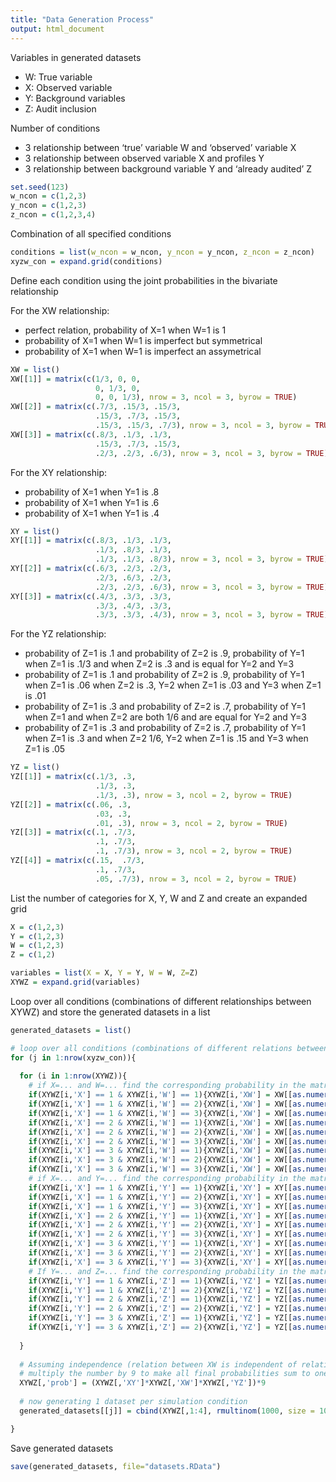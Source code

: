 ```yaml
---
title: "Data Generation Process"
output: html_document
---
```


Variables in generated datasets

* W: True variable
* X: Observed variable
* Y: Background variables
* Z: Audit inclusion

Number of conditions

* 3 relationship between 'true' variable W and 'observed' variable X
* 3 relationship between observed variable X and profiles Y
* 3 relationship between background variable Y and 'already audited' Z 


```r
set.seed(123)
w_ncon = c(1,2,3)
y_ncon = c(1,2,3)
z_ncon = c(1,2,3,4)
```

Combination of all specified conditions
```r
conditions = list(w_ncon = w_ncon, y_ncon = y_ncon, z_ncon = z_ncon)
xyzw_con = expand.grid(conditions)
```

Define each condition using the joint probabilities in the bivariate relationship

For the XW relationship: 

* perfect relation, probability of X=1 when W=1 is 1
* probability of X=1 when W=1 is imperfect but symmetrical
* probability of X=1 when W=1 is imperfect an assymetrical

```r
XW = list()
XW[[1]] = matrix(c(1/3, 0, 0, 
                   0, 1/3, 0,
                   0, 0, 1/3), nrow = 3, ncol = 3, byrow = TRUE)
XW[[2]] = matrix(c(.7/3, .15/3, .15/3, 
                   .15/3, .7/3, .15/3,
                   .15/3, .15/3, .7/3), nrow = 3, ncol = 3, byrow = TRUE)
XW[[3]] = matrix(c(.8/3, .1/3, .1/3, 
                   .15/3, .7/3, .15/3,
                   .2/3, .2/3, .6/3), nrow = 3, ncol = 3, byrow = TRUE)
``` 

For the XY relationship:

* probability of X=1 when Y=1 is .8
* probability of X=1 when Y=1 is .6
* probability of X=1 when Y=1 is .4

```r
XY = list()
XY[[1]] = matrix(c(.8/3, .1/3, .1/3, 
                   .1/3, .8/3, .1/3,
                   .1/3, .1/3, .8/3), nrow = 3, ncol = 3, byrow = TRUE)
XY[[2]] = matrix(c(.6/3, .2/3, .2/3, 
                   .2/3, .6/3, .2/3,
                   .2/3, .2/3, .6/3), nrow = 3, ncol = 3, byrow = TRUE)
XY[[3]] = matrix(c(.4/3, .3/3, .3/3, 
                   .3/3, .4/3, .3/3,
                   .3/3, .3/3, .4/3), nrow = 3, ncol = 3, byrow = TRUE)
```

For the YZ relationship:

* probability of Z=1 is .1 and probability of Z=2 is .9, probability of Y=1 when Z=1 is .1/3 and when Z=2 is .3 and is equal for Y=2 and Y=3
* probability of Z=1 is .1 and probability of Z=2 is .9, probability of Y=1 when Z=1 is .06 when Z=2 is .3, Y=2 when Z=1 is .03 and Y=3 when Z=1 is .01
* probability of Z=1 is .3 and probability of Z=2 is .7, probability of Y=1 when Z=1 and when Z=2 are both 1/6 and are equal for Y=2 and Y=3
* probability of Z=1 is .3 and probability of Z=2 is .7, probability of Y=1 when Z=1 is .3 and when Z=2 1/6, Y=2 when Z=1 is .15 and Y=3 when Z=1 is .05

```r
YZ = list()
YZ[[1]] = matrix(c(.1/3, .3, 
                   .1/3, .3,
                   .1/3, .3), nrow = 3, ncol = 2, byrow = TRUE)
YZ[[2]] = matrix(c(.06, .3, 
                   .03, .3,
                   .01, .3), nrow = 3, ncol = 2, byrow = TRUE)
YZ[[3]] = matrix(c(.1, .7/3, 
                   .1, .7/3,
                   .1, .7/3), nrow = 3, ncol = 2, byrow = TRUE)
YZ[[4]] = matrix(c(.15,  .7/3, 
                   .1, .7/3,
                   .05, .7/3), nrow = 3, ncol = 2, byrow = TRUE)
```

List the number of categories for X, Y, W and Z and create an expanded grid

```r
X = c(1,2,3)
Y = c(1,2,3)
W = c(1,2,3)
Z = c(1,2)

variables = list(X = X, Y = Y, W = W, Z=Z)
XYWZ = expand.grid(variables)
```

Loop over all conditions (combinations of different relationships between XYWZ) and store the generated datasets in a list

```r
generated_datasets = list()

# loop over all conditions (combinations of different relations between X Y W Z )
for (j in 1:nrow(xyzw_con)){
  
  for (i in 1:nrow(XYWZ)){
    # if X=... and W=... find the corresponding probability in the matrix XW
    if(XYWZ[i,'X'] == 1 & XYWZ[i,'W'] == 1){XYWZ[i,'XW'] = XW[[as.numeric(paste0(xyzw_con[j,1]))]][1,1]}
    if(XYWZ[i,'X'] == 1 & XYWZ[i,'W'] == 2){XYWZ[i,'XW'] = XW[[as.numeric(paste0(xyzw_con[j,1]))]][1,2]}
    if(XYWZ[i,'X'] == 1 & XYWZ[i,'W'] == 3){XYWZ[i,'XW'] = XW[[as.numeric(paste0(xyzw_con[j,1]))]][1,3]}
    if(XYWZ[i,'X'] == 2 & XYWZ[i,'W'] == 1){XYWZ[i,'XW'] = XW[[as.numeric(paste0(xyzw_con[j,1]))]][2,1]}
    if(XYWZ[i,'X'] == 2 & XYWZ[i,'W'] == 2){XYWZ[i,'XW'] = XW[[as.numeric(paste0(xyzw_con[j,1]))]][2,2]}
    if(XYWZ[i,'X'] == 2 & XYWZ[i,'W'] == 3){XYWZ[i,'XW'] = XW[[as.numeric(paste0(xyzw_con[j,1]))]][2,3]}
    if(XYWZ[i,'X'] == 3 & XYWZ[i,'W'] == 1){XYWZ[i,'XW'] = XW[[as.numeric(paste0(xyzw_con[j,1]))]][3,1]}
    if(XYWZ[i,'X'] == 3 & XYWZ[i,'W'] == 2){XYWZ[i,'XW'] = XW[[as.numeric(paste0(xyzw_con[j,1]))]][3,2]}
    if(XYWZ[i,'X'] == 3 & XYWZ[i,'W'] == 3){XYWZ[i,'XW'] = XW[[as.numeric(paste0(xyzw_con[j,1]))]][3,3]}
    # if X=... and Y=... find the corresponding probability in the matrix XY
    if(XYWZ[i,'X'] == 1 & XYWZ[i,'Y'] == 1){XYWZ[i,'XY'] = XY[[as.numeric(paste0(xyzw_con[j,2]))]][1,1]}
    if(XYWZ[i,'X'] == 1 & XYWZ[i,'Y'] == 2){XYWZ[i,'XY'] = XY[[as.numeric(paste0(xyzw_con[j,2]))]][1,2]}
    if(XYWZ[i,'X'] == 1 & XYWZ[i,'Y'] == 3){XYWZ[i,'XY'] = XY[[as.numeric(paste0(xyzw_con[j,2]))]][1,3]}
    if(XYWZ[i,'X'] == 2 & XYWZ[i,'Y'] == 1){XYWZ[i,'XY'] = XY[[as.numeric(paste0(xyzw_con[j,2]))]][2,1]}
    if(XYWZ[i,'X'] == 2 & XYWZ[i,'Y'] == 2){XYWZ[i,'XY'] = XY[[as.numeric(paste0(xyzw_con[j,2]))]][2,2]}
    if(XYWZ[i,'X'] == 2 & XYWZ[i,'Y'] == 3){XYWZ[i,'XY'] = XY[[as.numeric(paste0(xyzw_con[j,2]))]][2,3]}
    if(XYWZ[i,'X'] == 3 & XYWZ[i,'Y'] == 1){XYWZ[i,'XY'] = XY[[as.numeric(paste0(xyzw_con[j,2]))]][3,1]}
    if(XYWZ[i,'X'] == 3 & XYWZ[i,'Y'] == 2){XYWZ[i,'XY'] = XY[[as.numeric(paste0(xyzw_con[j,2]))]][3,2]}
    if(XYWZ[i,'X'] == 3 & XYWZ[i,'Y'] == 3){XYWZ[i,'XY'] = XY[[as.numeric(paste0(xyzw_con[j,2]))]][3,3]}
    # If Y=... and Z=... find the corresponding probability in the matrix YZ
    if(XYWZ[i,'Y'] == 1 & XYWZ[i,'Z'] == 1){XYWZ[i,'YZ'] = YZ[[as.numeric(paste0(xyzw_con[j,3]))]][1,1]}
    if(XYWZ[i,'Y'] == 1 & XYWZ[i,'Z'] == 2){XYWZ[i,'YZ'] = YZ[[as.numeric(paste0(xyzw_con[j,3]))]][1,2]}
    if(XYWZ[i,'Y'] == 2 & XYWZ[i,'Z'] == 1){XYWZ[i,'YZ'] = YZ[[as.numeric(paste0(xyzw_con[j,3]))]][2,1]}
    if(XYWZ[i,'Y'] == 2 & XYWZ[i,'Z'] == 2){XYWZ[i,'YZ'] = YZ[[as.numeric(paste0(xyzw_con[j,3]))]][2,2]}
    if(XYWZ[i,'Y'] == 3 & XYWZ[i,'Z'] == 1){XYWZ[i,'YZ'] = YZ[[as.numeric(paste0(xyzw_con[j,3]))]][3,1]}
    if(XYWZ[i,'Y'] == 3 & XYWZ[i,'Z'] == 2){XYWZ[i,'YZ'] = YZ[[as.numeric(paste0(xyzw_con[j,3]))]][3,2]}
    
  }
  
  # Assuming independence (relation between XW is independent of relation XY and YZ, we multiply the 3 probabilities
  # multiply the number by 9 to make all final probabilities sum to one)
  XYWZ[,'prob'] = (XYWZ[,'XY']*XYWZ[,'XW']*XYWZ[,'YZ'])*9
  
  # now generating 1 dataset per simulation condition
  generated_datasets[[j]] = cbind(XYWZ[,1:4], rmultinom(1000, size = 10000, prob = XYWZ[,'prob']))

}
```

Save generated datasets
```r
save(generated_datasets, file="datasets.RData")
```